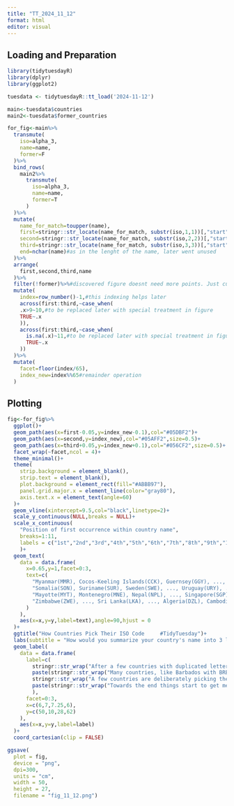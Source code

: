```yaml
---
title: "TT_2024_11_12"
format: html
editor: visual
---
```


## Loading and Preparation

```r
library(tidytuesdayR)
library(dplyr)
library(ggplot2)

tuesdata <- tidytuesdayR::tt_load('2024-11-12')

main<-tuesdata$countries
main2<-tuesdata$former_countries

for_fig<-main%>%
  transmute(
    iso=alpha_3,
    name=name,
    former=F
  )%>%
  bind_rows(
    main2%>%
      transmute(
        iso=alpha_3,
        name=name,
        former=T
      )
  )%>%
  mutate(
    name_for_match=toupper(name),
    first=stringr::str_locate(name_for_match, substr(iso,1,1))[,"start"],
    second=stringr::str_locate(name_for_match, substr(iso,2,2))[,"start"],
    third=stringr::str_locate(name_for_match, substr(iso,3,3))[,"start"],
    end=nchar(name)#as in the lenght of the name, later went unused
  )%>%
  arrange(
    first,second,third,name
  )%>%
  filter(!former)%>%#discovered figure doesnt need more points. Just current ends up very busy
  mutate(
    index=row_number()-1,#this indexing helps later
    across(first:third,~case_when(
    .x>9~10,#to be replaced later with special treatment in figure
    TRUE~.x
    )),    
    across(first:third,~case_when(
      is.na(.x)~11,#to be replaced later with special treatment in figure
      TRUE~.x
    ))
  )%>%
  mutate(
    facet=floor(index/65),
    index_new=index%%65#remainder operation
  )

```

## Plotting

```r
fig<-for_fig%>%
  ggplot()+
  geom_path(aes(x=first-0.05,y=index_new-0.1),col="#05DBF2")+
  geom_path(aes(x=second,y=index_new),col="#05AFF2",size=0.5)+
  geom_path(aes(x=third+0.05,y=index_new+0.1),col="#056CF2",size=0.5)+
  facet_wrap(~facet,ncol = 4)+
  theme_minimal()+
  theme(
    strip.background = element_blank(),
    strip.text = element_blank(),
    plot.background = element_rect(fill="#ABBB97"),
    panel.grid.major.x = element_line(color="gray80"),
    axis.text.x = element_text(angle=60)
  )+
  geom_vline(xintercept=9.5,col="black",linetype=2)+
  scale_y_continuous(NULL,breaks = NULL)+
  scale_x_continuous(
    "Position of first occurrence within country name",
    breaks=1:11,
    labels = c("1st","2nd","3rd","4th","5th","6th","7th","8th","9th","10th or later", "Letter not found"), minor_breaks = FALSE
    )+
  geom_text(
    data = data.frame(
      x=0.65,y=1,facet=0:3,
      text=c(
        "Myanmar(MMR), Cocos-Keeling Islands(CCK), Guernsey(GGY), ..., Finland(FIN), ..., Senegal(SEN), ",
        "Somalia(SON), Suriname(SUR), Sweden(SWE), ..., Uruguay(URY), ..., Madagascar(MDG),",
        "Mayotte(MYT), Montenegro(MNE), Nepal(NPL), ..., Singapore(SGP), ..., Costa Rica(CRI), ",
        "Zimbabwe(ZWE), ..., Sri Lanka(LKA), ..., Algeria(DZL), Cambodia(KHM) and Switzerland(CHE)"
      )
    ),
    aes(x=x,y=y,label=text),angle=90,hjust = 0
  )+
  ggtitle("How Countries Pick Their ISO Code     #TidyTuesday")+
  labs(subtitle = "How would you summarize your country's name into 3 letters?\nEach country - as well as some country-ish entities - possesses a ISO Country Code that does just that, and the methods used to create them vary quite a bit.\nThis visualization shows from where within each name the letters have been picked.\nEach of the three ISO letters is represented by a path drawn across the country names of the world.")+
  geom_label(
    data = data.frame(
      label=c(
        stringr::str_wrap("After a few countries with duplicated letters, like Myanmar with its MMY, we arrive at the big batch of countries that simply picked the first three letters of their (English) name, starting with AFG for Afghanistan.",width = 26),
        paste(stringr::str_wrap("Many countries, like Barbados with BRB, seem to be dodging vowels.",width=28), stringr::str_wrap("In this batch we also encounter Romania's ROU, our first example of a country picking a ''missing'' letter. This, like many things, can be blamed on French.",width = 27),sep = "\n"),
        stringr::str_wrap("A few countries are deliberately picking the end of their name as final letter. An example is Paraguay with PRY.",width = 35),
        paste(stringr::str_wrap("Towards the end things start to get messy. Examples of what we find here are:",width = 43),"- DEU for Germany, based on German",stringr::str_wrap("- Türkiye, which changed its English name to match Turkish, but left TUR as is",width = 43),"- Switzerland, which used Latin to arrive at CHE",sep="\n")
        ),
      facet=0:3,
      x=c(6,7,7.25,6),
      y=c(50,10,28,62)
    ),
    aes(x=x,y=y,label=label)
  )+
  coord_cartesian(clip = FALSE)

ggsave(
  plot = fig,
  device = "png",
  dpi=300,
  units = "cm",
  width = 50,
  height = 27,
  filename = "fig_11_12.png")
```
